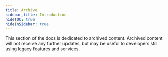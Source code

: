 ```yaml
---
title: Archive
sidebar_title: Introduction
hideTOC: true
hideInSidebar: true
---
```


This section of the docs is dedicated to archived content. Archived content will not receive any further updates, but may be useful to developers still using legacy features and services.

